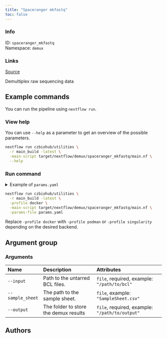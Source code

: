 ```yaml
---
title: "Spaceranger mkfastq"
toc: false
---
```


::: {.column-margin}

### Info

ID: `spaceranger_mkfastq`  
Namespace: `demux`

### Links
[Source](https://github.com/czbiohub/utilities/blob/main/src/demux/spaceranger_mkfastq){.btn-action .btn-sm .btn-info .btn role="button"}

:::

Demultiplex raw sequencing data

## Example commands

You can run the pipeline using `nextflow run`.

### View help

You can use `--help` as a parameter to get an overview of the possible parameters.

```bash
nextflow run czbiohub/utilities \
  -r main_build -latest \
  -main-script target/nextflow/demux/spaceranger_mkfastq/main.nf \
  --help
```

### Run command

<details>
<summary>Example of `params.yaml`</summary>
```yaml

```
</details>

```bash
nextflow run czbiohub/utilities \
  -r main_build -latest \
  -profile docker \
  -main-script target/nextflow/demux/spaceranger_mkfastq/main.nf \
  -params-file params.yaml
```

:::{.callout-note}
Replace `-profile docker` with `-profile podman` or `-profile singularity` depending on the desired backend.
:::

## Argument group

### Arguments

|Name             |Description                           |Attributes                                     |
|:----------------|:-------------------------------------|:----------------------------------------------|
|`--input`        |Path to the untarred BCL files.       |`file`, required, example: `"/path/to/bcl"`    |
|`--sample_sheet` |The path to the sample sheet.         |`file`, example: `"SampleSheet.csv"`           |
|`--output`       |The folder to store the demux results |`file`, required, example: `"/path/to/output"` |

## Authors

